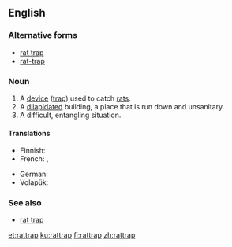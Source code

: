 ==English==

===Alternative forms===
* [[rat trap]]
* [[rat-trap]]

===Noun===
{{en-noun}}
# A [[device]] ([[trap]]) used to catch [[rat]]s.
# A [[dilapidated]] building, a place that is run down and unsanitary.
# A difficult, entangling situation.

====Translations====
{{trans-top|device used to catch rats}}
* Finnish: {{t|fi|rotanloukku}}
* French: {{t|fr|piège à rats|m}}, {{t+|fr|ratière|f}}
{{trans-mid}}
* German: {{t+|de|Rattenfalle|f}}
* Volapük: {{t|vo|ratiträp}}
{{trans-bottom}}

{{trans-top|dilapidated, unsanitary building}}
{{trans-mid}}
{{trans-bottom}}

{{trans-top|difficult, entangling situation}}
{{trans-mid}}
{{trans-bottom}}

===See also===
* [[rat trap]]

[[et:rattrap]]
[[ku:rattrap]]
[[fi:rattrap]]
[[zh:rattrap]]